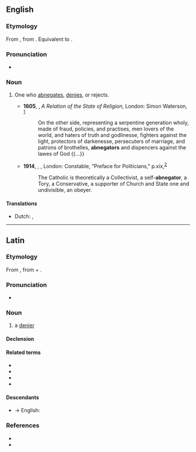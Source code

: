 ==English==

===Etymology===
From {{etyl|LL.|en}}, from {{etyl|la|en}} {{m|la|abnegatus}}. Equivalent to {{suffix|en|abnegate|or}}.

===Pronunciation===
* {{a|US}} {{IPA|/ˈæb.nɪˌɡeɪ.tɚ/|/ˈæb.niˌɡeɪ.tɚ/|lang=en}}

===Noun===
{{en-noun}}

# {{lb|en|rare}} One who [[abnegates]], [[denies]], or rejects. {{defdate|From early 17<sup>th</sup> century.}}
#* '''1605''', {{w|Edwin Sandys (died 1629)|Edwin Sandys}}, ''A Relation of the State of Religion'', London: Simon Waterson, <sup>[http://name.umdl.umich.edu/A11464.0001.001]</sup>
#*: On the other side, representing a serpentine generation wholy, made of fraud, policies, and practises, men lovers of the world, and haters of truth and godlinesse, fighters against the light, protectors of darkenesse, persecuters of marriage, and patrons of brothelles, '''abnegators''' and dispencers against the lawes of God {{...}}
#* '''1914''', {{w|George Bernard Shaw}}, ''{{w|John Bull's Other Island|John Bull’s Other Island}}'', London: Constable, “Preface for Politicians,” p.{{nbsp}}xix,<sup>[https://archive.org/details/in.ernet.dli.2015.504122]</sup>
#*: The Catholic is theoretically a Collectivist, a self-'''abnegator''', a Tory, a Conservative, a supporter of Church and State one and undivisible, an obeyer.

====Translations====
{{trans-top}}
* Dutch: {{t|nl|verloochenaar|m}}, {{t|nl|verwerper|m}}
{{trans-mid}}
{{trans-bottom}}


----

==Latin==

===Etymology===
From {{m|la|abnegō||refuse, deny, decline}}, from {{m|la|ab||from, away from}} + {{m|la|negō||deny; refuse, say no}}.

===Pronunciation===
* {{la-IPA|abnegātor}}

===Noun===
{{la-noun|abnegātor<3>}}

# a [[denier]]

====Declension====
{{la-ndecl|abnegātor<3>}}

====Related terms====
* {{l|la|abnegātiō}}
* {{l|la|abnegātīvus}}
* {{l|la|abnegātus}}
* {{l|la|abnegō}}

====Descendants====
* → English: {{l|en|abnegator}}

===References===
* {{R:L&S}}
* {{R:NLW}}